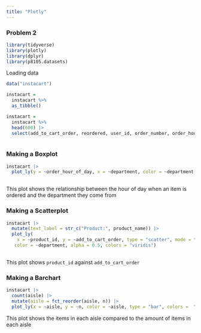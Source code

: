 ```yaml
---
title: "Plotly"
---
```


### Problem 2


```r
library(tidyverse)
library(plotly)
library(dplyr)
library(p8105.datasets)
```

Loading data

```r
data("instacart")

instacart = 
  instacart %>% 
  as_tibble()

instacart = 
  instacart %>% 
  head(600) |>
  select(add_to_cart_order, reordered, user_id, order_number, order_hour_of_day, days_since_prior_order, product_name, aisle_id, product_id, aisle, department)
  
```

### Making a Boxplot

```r

instacart |> 
  plot_ly(y = ~order_hour_of_day, x = ~department, color = ~department, type = "box", colors = "viridis")
  
```

This plot shows the relationship between the hour of day when an item is ordered and the department they come from

### Making a Scatterplot

```r
instacart |>
  mutate(text_label = str_c("Product:", product_name)) |>
  plot_ly(
    x = ~product_id, y = ~add_to_cart_order, type = "scatter", mode = "markers",
   color = ~department, alpha = 0.5, colors = "viridis")
  
```

This plot shows `product_id` against `add_to_cart_order`

### Making a Barchart

```r
instacart |> 
  count(aisle) |>
  mutate(aisle = fct_reorder(aisle, n)) |> 
  plot_ly(x = ~aisle, y = ~n, color = ~aisle, type = "bar", colors =  "viridis")
```

This plot shows the items in each aisle compared to the amount of items in each aisle